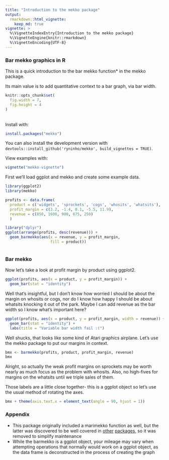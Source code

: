 ```yaml
---
title: "Introduction to the mekko package"
output:
  rmarkdown::html_vignette:
    keep_md: true
vignette: >
  %\VignetteIndexEntry{Introduction to the mekko package}
  %\VignetteEngine{knitr::rmarkdown}
  %\VignetteEncoding{UTF-8}
---
```


### Bar mekko graphics in R

This is a quick introduction to the bar mekko function* in
the mekko package.

Its main value is to add quantitative context to a bar graph, via bar width.

```r
knitr::opts_chunk$set(
  fig.width = 7,
  fig.height = 4
)
```
<br>
Install with:
```r
install.packages("mekko")
```

You can also install the development version with 
`devtools::install_github('ryninho/mekko', build_vignettes = TRUE)`.

View examples with:
```r
vignette("mekko-vignette")
```

First we'll load ggplot and mekko and create some example data.
```r
library(ggplot2)
library(mekko)
```

```r
profits <- data.frame(
  product = c('widgets', 'sprockets', 'cogs', 'whosits', 'whatsits'),
  profit_margin = c(3.2, -1.4, 0.1, -5.5, 11.9),
  revenue = c(850, 1600, 900, 675, 250)
  )
```

```r
library("dplyr")
ggplot(arrange(profits, desc(revenue))) +
  geom_barmekko(aes(x = revenue, y = profit_margin, 
                    fill = product))
```

```r

```



### Bar mekko

Now let's take a look at profit margin by product using ggplot2.

```r
ggplot(profits, aes(x = product, y = profit_margin)) +
  geom_bar(stat = "identity")
```

Well that's insightful, but I don't know how worried I should be about the
margin on whosits or cogs, nor do I know how happy I should be about whatsits
knocking it out of the park. Maybe I can add revenue as the bar width so I know
what's important here?

```r
ggplot(profits, aes(x = product, y = profit_margin, width = revenue)) +
  geom_bar(stat = "identity") +
  labs(title = "Variable bar width fail :(")
```

Well shucks, that looks like some kind of Atari graphics airplane. Let's use the
mekko package to put our margins in context.

```r
bmx <- barmekko(profits, product, profit_margin, revenue)
bmx
```

Alright, so actually the weak profit margins on sprockets may be worth nearly as 
much focus as the problem with whosits. Also, no high-fives for margins on the 
whatsits until we triple sales of them.

Those labels are a little close together- this is a ggplot object so let's use
the usual method of rotating the axes.

```r
bmx + theme(axis.text.x = element_text(angle = 90, hjust = 1))
```

### Appendix

* This package originally included a marimekko function as well, but the latter 
was discovered to be well covered in [other](https://CRAN.R-project.org/package=ggmosaic/vignettes/ggmosaic.html) [packages](https://www.semanticscholar.org/paper/Product-Plots-Wickham-Hofmann/0598a59354cb96161d68dab91fb0de21fb8671fd/figure/6), so it was removed to simplify maintenance
* While the barmekko is a ggplot object, your mileage may vary when attempting operations that normally would work on a ggplot object, as the data frame is deconstructed in the process of creating the graph
